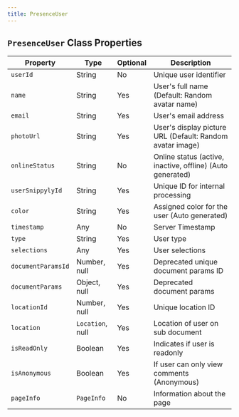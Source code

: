 ```yaml
---
title: PresenceUser
---
```



## `PresenceUser` Class Properties

| Property           | Type           | Optional | Description                                                                       |
|--------------------|----------------|----------|-----------------------------------------------------------------------------------|
| `userId`             | String         | No       | Unique user identifier                                                            |
| `name`               | String         | Yes      | User's full name (Default: Random avatar name)                                    |
| `email`              | String         | Yes      | User's email address                                                              |
| `photoUrl`           | String         | Yes      | User's display picture URL (Default: Random avatar image)                         |
| `onlineStatus`       | String         | No       | Online status (active, inactive, offline) (Auto generated)                        |
| `userSnippylyId`     | String         | Yes      | Unique ID for internal processing                                                 |
| `color`              | String         | Yes      | Assigned color for the user (Auto generated)                                      |
| `timestamp`          | Any            | No       | Server Timestamp                                                                  |
| `type`               | String         | Yes      | User type                                                                         |
| `selections`         | Any            | Yes      | User selections                                                                   |
| `documentParamsId`   | Number, null   | Yes      | Deprecated unique document params ID                                              |
| `documentParams`     | Object, null   | Yes      | Deprecated document params                                                        |
| `locationId`         | Number, null   | Yes      | Unique location ID                                                                |
| `location`           | `Location`, null | Yes      | Location of user on sub document                                                  |
| `isReadOnly`         | Boolean        | Yes      | Indicates if user is readonly                                                     |
| `isAnonymous`        | Boolean        | Yes      | If user can only view comments (Anonymous)                                        |
| `pageInfo`           | `PageInfo`       | No       | Information about the page                                                        |

